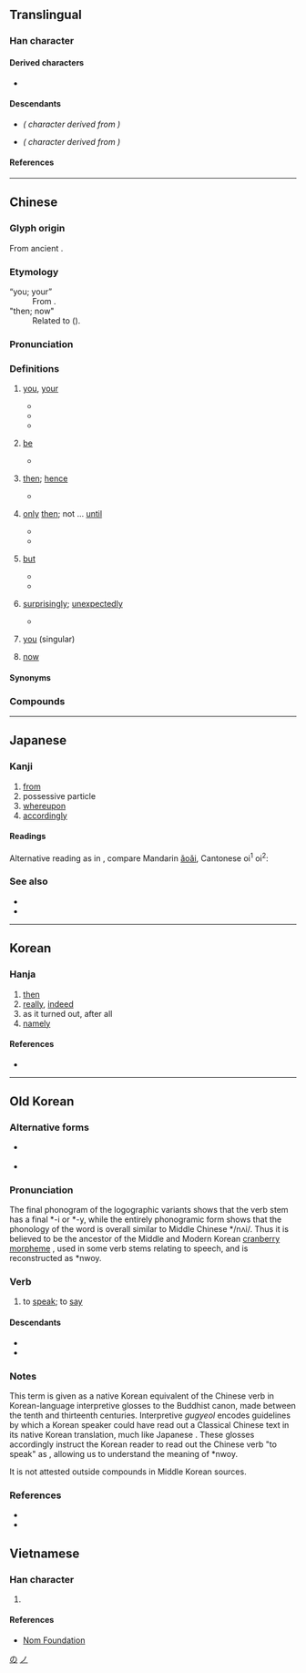 {{also|及|廴|廼|迺|ㄋ}}
{{character info}}
==Translingual==
{{stroke order|type=gbw|strokes=2}}
{{Han stroke|Traditional Chinese and Japanese<br/>[[File:乃-order.gif|105px]]}}

===Han character===
{{Han char|rn=4|rad=丿|as=01|sn=2|four=17227|canj=NHS|ids=⿹𠄎丿}}

====Derived characters====
* {{l|mul|[[仍]], [[奶]], [[屷]], [[𢖱]], [[扔]], [[𣱽]], [[𣅅]], [[㭁]], [[㲌]], [[𤆈]], [[𠂫]], [[𤜠]], [[辸]], [[礽]], [[䄧]], [[𧘌]], [[𥾋]], [[𮋣]], [[𧈣]], [[䚮]], [[𬤻]], [[𬦠]], [[釢]], [[𠂪]], [[𬝡]], [[𬼅]], [[𫡐]], [[𫡝]], [[㞧]], [[艿]], [[氖]], [[𫶵]], [[疓]], [[秀]], [[𬔬]], [[隽]], [[𮥸]], [[䯮]], [[𫡄]], [[𭑩]], [[及]], [[夃]], [[孕]], [[尕]], [[𫹭]], [[朶]], [[盁]], [[呄]], [[㭆]], [[𫂲]], [[㚉]], [[鼐]]}}

====Descendants====
* {{l|ja|の}} ''({{w|Hiragana}} character derived from {{w|Man'yōgana}})''
* {{l|ja|ノ}} ''({{w|Katakana}} character derived from {{w|Man'yōgana}})''

====References====
{{Han ref|kx=0081.120|dkj=00113|dj=0165.030|hdz=10031.050|uh=4E43}}

[[Category:Han characters from which hiragana were derived|の]]
[[Category:Han characters from which katakana were derived|ノ]]

----

==Chinese==
{{zh-forms|alt=迺,廼,𠄕}}

===Glyph origin===
{{Han etym}}
From ancient {{zh-l|*𠄎}}.

===Etymology===
; “you; your”
: From {{inh|zh|sit-pro|*na-ŋ||you}}.
; "then; now"
: Related to {{cog|bo|ན||''postposition following temporal causes''}} ({{zh-ref|Coblin, 1986}}).

===Pronunciation===
{{zh-pron
|m=nǎi
|c=naai5,oi2
|h=
|mn=nái/qz:ná/qz:nǎ
|mn_note=nái - literary; ná/nǎ - vernacular
|mn-t=nai2/nai6
|mn-t_note=nai2 - “you, your”; nai6 - "just", "then", "be"
|w=3ne
|mc=y
|oc=y
|ma=
|cat=adv,pron
}}

===Definitions===
{{zh-hanzi}}

# {{lb|zh|literary}} [[you]], [[your]]
#* {{zh-x|朕 心 朕 德，惟 乃 知。|Only '''you''' know my heart and my virtue.|CL|ref=Shangshu}}
#* {{zh-x|往 踐 乃 職，無 逆 朕 命。|Go and carry out '''your''' duties, and do not disobey my orders!|ref=Zuozhuan}}
#* {{zh-x|王 師 北 定 中原 日，家 祭 毋 忘 告 乃 翁。|On the day the Song army reconquers the Central Plain in the North, do not forget to inform '''your''' father when worshipping your ancestors.|CL|ref={{w2|zh|陸游}}, {{lang|zh|《示兒》}}}}
# {{lb|zh|literary}} [[be]]
#: {{zh-x|失敗.乃.成功.之.母|failure is the mother of success}}
#* {{zh-x|^呂 ^公 女 乃 ^呂 ^后 也，生 ^孝惠 ^帝、^魯元 ^公主。|The daughter of  Lü Gong '''was''' Empress Lü, who gave birth to Emperor Hui and Princess Luyuan.|ref=Shiji}}
# {{lb|zh|literary}} [[then]]; [[hence]]
#: {{zh-syn|於是}}
#* {{zh-x|^相-如 度{duò} ^秦 王 雖 齋，決 負約 不 償 城，乃 使 其 從者 衣{yì} 褐，懷 其 璧，從 徑道 亡，歸 璧 於 ^趙。|Lin Xiangru reckoned even though the King of Qin agreed to fast, he would certainly break his promise and not hand over the cities. '''Hence''', he ordered his servant to put on ragged clothes, and flee Qin on trails with the jade to smuggle the jade back to Zhao.|ref=Shiji}}
# {{lb|zh|literary}} [[only]] [[then]]; not ... [[until]]
#: {{zh-syn|才}}
#* {{zh-x|^趙 王 送 璧 時 齋戒 五 日。今 大王 亦 宜 齋戒 五日，設 九賓 於 廷，臣 乃 敢 上 璧。|The King of Zhao fasted for five days before sending the jade off. Now Your Majesty should also fast for five days, and receive me with the Ceremony of Jiubin at the court. Only then will I dare to present the jade.|ref=Shiji}}
#* {{zh-x|^沛 ^公 謂 ^張 ^良 曰：「從 此 道 至 吾 軍，不過 二十 里 耳。度{duò} 我 至 軍 中，公 乃 入。」|Liu Bang said to Zhang Liang, "It is only twenty ''li''s from here to our camp. '''Only after''' you estimate that I have arrived at our camp should you enter."|ref=Shiji}}
# {{lb|zh|literary}} [[but]]
#* {{zh-x|不 見 ^子-都，乃 見 狂且。|I do not see Zidu, '''but''' I see this mad fellow.|ref=Shijing}}
#* {{zh-x|古人 以 儉 為 美德，今人 乃 以 儉 相 詬病。|The ancient people regarded frugality as a virtue, '''but''' now people criticize one another for being frugal.|ref={{w2|zh|司馬光}}, {{lang|zh|《訓儉示康》}}}}
# {{lb|zh|literary}} [[surprisingly]]; [[unexpectedly]]
#: {{zh-syn|竟然}}
#* {{zh-x|問 今 是 何 世，乃 不知 有 漢，無論 ^魏 ^晉。|They asked what the current ruling dynasty was. '''Surprisingly''', they had not even heard of the Han, let alone the Wei and the Jin.|CL|ref=''[[s:Tao hua yuan ji|The Peach Blossom Spring]] (桃花源記)'', by [[w:Tao Yuanming|Tao Yuanming]], '''421''' (Wiktionary translation)}}
# {{lb|zh|Mainland|internet slang|cute-sounding}} [[you]] (singular)
#: {{zh-x|乃萌|{{q|cute-sounding variant of {{zh-l|*你們}}}} you (plural)}}
# {{lb|zh|Shanghai}} [[now]]
{{rfquote|zh}}

====Synonyms====
{{zh-dial|你}}
{{zh-dial|現在}}

===Compounds===
{{zh-der|乃可|乃今|乃心王室|乃祖|乃是|乃蠻|乃始|告訴乃論|乃武乃文|乃爾|乃父|乃眷|乃至|康乃馨|乃文乃武|乃若|乃公|乃者|乃翁|無乃|木乃伊|有容乃大|況乃|楊乃武|欸乃|毋乃|欸乃曲|若乃|請求乃論|乃則爾巴格}}

----

==Japanese==

===Kanji===
{{ja-kanji|grade=n|rs=丿01}}

# [[from]]
# possessive particle
# [[whereupon]]
# [[accordingly]]

====Readings====
{{ja-readings
|goon=ない
|kanon=だい
|on=え
|kun=お-, すなわ-ち, なんじ-<なんぢ-<なむぢ-, の-
|nanori=おさむ<をさむ, のり
}}

Alternative reading as in {{m|ja|欸乃}}, compare Mandarin [[ǎoǎi]], Cantonese oi<sup>1</sup> oi<sup>2</sup>: <!-- 洪武正韻：依亥切 哀上 -->
{{ja-readings
|goon=あい
|kanon=あい
}}

===See also===
* {{l|ja|之}}
* {{l|ja|の}}

----

==Korean==

===Hanja===
{{ko-hanja|이에|내}}

# [[then]]
# [[really]], [[indeed]]
# as it turned out, after all
# [[namely]]

====References====
* {{Hanja ref|nav=8589}}

----

==Old Korean==

===Alternative forms=== 
* {{l|oko|言利}} {{q|logographic variant}}
* {{l|oko|曰利}} {{q|logographic variant}}

===Pronunciation===
The final phonogram of the logographic variants shows that the verb stem has a final *-i or *-y, while the entirely phonogramic form {{l|oko|乃}} shows that the phonology of the word is overall similar to Middle Chinese */nʌi/. Thus it is believed to be the ancestor of the Middle and Modern Korean [[cranberry morpheme]] {{ko-inline|뇌|tr=nwoy}}, used in some verb stems relating to speech, and is reconstructed as *nwoy.

===Verb===
{{head|oko|verb|tr=*nwoy-}}

# to [[speak]]; to [[say]]

====Descendants====
* {{desc|ko|되뇌다|t=to repeat the same thing|der=1}}
* {{desc|ko|뇌까리다|t=to say whatever comes to mind|der=1}}

===Notes===
This term is given as a native Korean equivalent of the Chinese verb {{m|zh|言}} in Korean-language interpretive ''{{w|gugyeol}}'' glosses to the Buddhist canon, made between the tenth and thirteenth centuries. Interpretive ''gugyeol'' encodes guidelines by which a Korean speaker could have read out a Classical Chinese text in its native Korean translation, much like Japanese {{w|kanbun}}. These glosses accordingly instruct the Korean reader to read out the Chinese verb "to speak" as {{m|oko|乃}}, allowing us to understand the meaning of *nwoy.

It is not attested outside compounds in Middle Korean sources.

===References===
* {{cite-book|author=황선엽 (Hwang Seon-yeop)|title=Seokdok Gugyeol Sajeon|script-title=釋讀口訣辭典|trans-title=Dictionary of interpretive ''gugyeol''|publisher=Taehaksa|year=2009|isbn=9788994024042}}
* {{cite-journal|author=이병기 (Yi Byeong-gi)|title=Gugyeol jaryo-ui eohwi|script-title=ko:구결자료의 어휘|trans-title=Vocabulary in the ''gugyeol'' sources|journal=Gugyeol Yeon'gu|year=2014|volume=33|pages=23–61}}

==Vietnamese==

===Han character===
{{vi-readings|reading=[[nải]], [[nãi]], [[náy]], [[nảy]], [[nấy]], [[nãy]], [[nới]], [[hồng]]|rs=丿01}}

# {{rfdef|vi|sort=丿01}}

====References====
* [http://nomfoundation.org/common/nom_details.php?codepoint=4e43 Nom Foundation]